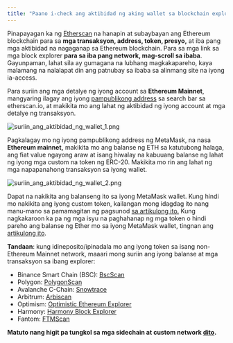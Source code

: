 ```yaml
---
title: "Paano i-check ang aktibidad ng aking wallet sa blockchain explorer"
---
```


Pinapayagan ka ng [Etherscan](https://etherscan.io/) na hanapin at subaybayan ang Ethereum blockchain para sa **mga transaksyon, address, token, presyo,** at iba pang mga aktibidad na nagaganap sa Ethereum blockchain. Para sa mga link sa mga block explorer **para sa iba pang network, mag-scroll sa ibaba**. Gayunpaman, lahat sila ay gumagana na lubhang magkakapareho, kaya malamang na nalalapat din ang patnubay sa ibaba sa alinmang site na iyong ia-access.

Para suriin ang mga detalye ng iyong account sa **Ethereum Mainnet**, mangyaring ilagay ang iyong [pampublikong address](/managing-my-wallet/accounts-and-addresses/how-to-view-your-account-details-and-public-address) sa search bar sa etherscan.io, at makikita mo ang lahat ng aktibidad ng iyong account at mga detalye ng transaksyon.

<div class="center-container">
  <div class="img-large">
    <img
      src={
        require("../../../../../img/managing-my-wallet/how-to-check-my-wallet-activity-on-the-blockchain-explorer/check_wallet_activity_1.png")
          .default
      }
      alt="suriin_ang_aktibidad_ng_wallet_1.png"
    />
  </div>
</div>

Pagkalagay mo ng iyong pampublikong address ng MetaMask, na nasa **Ethereum mainnet,** makikita mo ang balanse ng ETH sa katutubong halaga, ang fiat value ngayong araw at isang hiwalay na kabuuang balanse ng lahat ng iyong mga custom na token ng ERC-20. Makikita mo rin ang lahat ng mga napapanahong transaksyon sa iyong wallet.

<div class="center-container">
  <div class="img-large">
    <img
      src={
        require("../../../../../img/managing-my-wallet/how-to-check-my-wallet-activity-on-the-blockchain-explorer/check_wallet_activity_2.png")
          .default
      }
      alt="suriin_ang_aktibidad_ng_wallet_2.png"
    />
  </div>
</div>

Dapat na nakikita ang balanseng ito sa iyong MetaMask wallet. Kung hindi mo nakikita ang iyong custom token, kailangan mong idagdag ito nang manu-mano sa pamamagitan ng pagsunod [sa artikulong ito.](/managing-my-tokens/custom-tokens/how-to-display-tokens-in-metamask) Kung nagkakaroon ka pa ng mga isyu na paghahanap ng mga token o hindi pareho ang balanse ng Ether mo sa iyong MetaMask wallet, tingnan ang [artikulong ito](/troubleshooting/what-to-do-when-your-balance-of-tokens-is-incorrect).

**Tandaan**: kung idineposito/ipinadala mo ang iyong token sa isang non-Ethereum Mainnet network, maaari mong suriin ang iyong balanse at mga transaksyon sa ibang explorer:

- Binance Smart Chain (BSC): [BscScan](https://bscscan.com/)
- Polygon: [PolygonScan](https://polygonscan.com/)
- Avalanche C-Chain: [Snowtrace](https://snowtrace.io/)
- Arbitrum: [Arbiscan](https://arbiscan.io/)
- Optimism: [Optimistic Ethereum Explorer](https://optimistic.etherscan.io/)
- Harmony: [Harmony Block Explorer](https://explorer.harmony.one/)
- Fantom: [FTMScan](https://ftmscan.com/)

**Matuto nang higit pa tungkol sa mga sidechain at custom network [dito](/networks-and-sidechains/managing-networks/user-guide-custom-networks-and-sidechains).**
